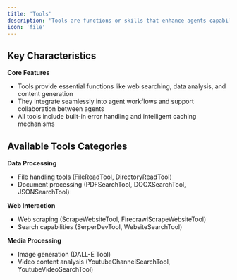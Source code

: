 ```yaml
---
title: 'Tools'
description: 'Tools are functions or skills that enhance agents capabilities for various tasks.'
icon: 'file'
---
```



## Key Characteristics

**Core Features**

- Tools provide essential functions like web searching, data analysis, and content generation
- They integrate seamlessly into agent workflows and support collaboration between agents
- All tools include built-in error handling and intelligent caching mechanisms

## Available Tools Categories

**Data Processing**

- File handling tools (FileReadTool, DirectoryReadTool)
- Document processing (PDFSearchTool, DOCXSearchTool, JSONSearchTool)

**Web Interaction**

- Web scraping (ScrapeWebsiteTool, FirecrawlScrapeWebsiteTool)
- Search capabilities (SerperDevTool, WebsiteSearchTool)

**Media Processing**

- Image generation (DALL-E Tool)
- Video content analysis (YoutubeChannelSearchTool, YoutubeVideoSearchTool)